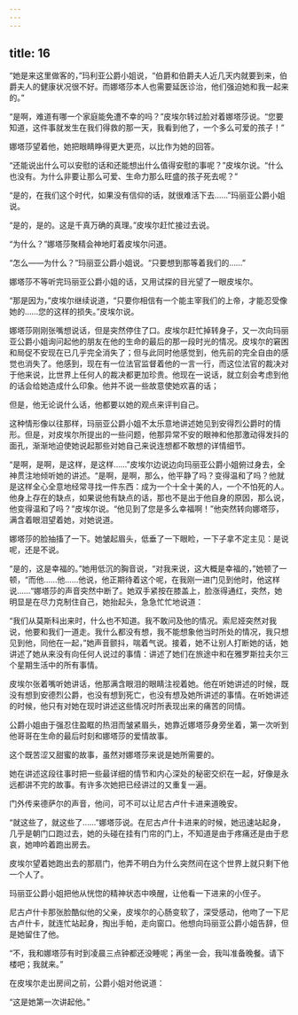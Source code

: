 ```yaml
---
---
---
```

title: 16
---





“她是来这里做客的，”玛利亚公爵小姐说，“伯爵和伯爵夫人近几天内就要到来，伯爵夫人的健康状况很不好。而娜塔莎本人也需要延医诊治，他们强迫她和我一起来的。”

“是啊，难道有哪一个家庭能免遭不幸的吗？”皮埃尔转过脸对着娜塔莎说。“您要知道，这件事就发生在我们得救的那一天，我看到他了，一个多么可爱的孩子！”

娜塔莎望着他，她把眼睛睁得更大更亮，以比作为她的回答。

“还能说出什么可以安慰的话和还能想出什么值得安慰的事呢？”皮埃尔说。“什么也没有。为什么非要让那么可爱、生命力那么旺盛的孩子死去呢？”

“是的，在我们这个时代，如果没有信仰的话，就很难活下去……”玛丽亚公爵小姐说。

“是的，是的。这是千真万确的真理。”皮埃尔赶忙接过去说。

“为什么？”娜塔莎聚精会神地盯着皮埃尔问道。

“怎么——为什么？”玛丽亚公爵小姐说。“只要想到那等着我们的……”

娜塔莎不等听完玛丽亚公爵小姐的话，又用试探的目光望了一眼皮埃尔。

“那是因为，”皮埃尔继续说道，“只要你相信有一个能主宰我们的上帝，才能忍受像她的……您的这样的损失。”皮埃尔说。

娜塔莎刚刚张嘴想说话，但是突然停住了口。皮埃尔赶忙掉转身子，又一次向玛丽亚公爵小姐询问起他的朋友在他的生命的最后的那一段时光的情况。皮埃尔的窘困和局促不安现在已几乎完全消失了；但与此同时他感觉到，他先前的完全自由的感觉也消失了。他感到，现在有一位法官监督着他的一言一行，而这位法官的裁决对于他来说，比世界上任何人的裁决都更加珍贵。他现在一说话，就立刻会考虑到他的话会给她造成什么印象。他并不说一些故意使她欢喜的话；

但是，他无论说什么话，他都要以她的观点来评判自己。

这种情形像以往那样，玛丽亚公爵小姐不太乐意地讲述她见到安得烈公爵时的情形。但是，对皮埃尔所提出的一些问题，他那异常不安的眼神和他那激动得发抖的面孔，渐渐地迫使她说起那些对她自己来说连想都不敢想的详情细节。

“是啊，是啊，是这样，是这样……”皮埃尔边说边向玛丽亚公爵小姐俯过身去，全神贯注地倾听她的讲述。“是啊，是啊，那么，他平静了吗？变得温和了吗？他就是这样全心全意地经常寻找一件东西：成为一个十全十美的人，一个不怕死的人。他身上存在的缺点，如果说他有缺点的话，那也不是出于他自身的原因，那么说，他变得温和了吗？”皮埃尔说。“他见到了您是多么幸福啊！”他突然转向娜塔莎，满含着眼泪望着她，对她说道。

娜塔莎的脸抽搐了一下。她皱起眉头，低垂了一下眼睑，一下子拿不定主见：是说呢，还是不说。

“是的，这是幸福的。”她用低沉的胸音说，“对我来说，这大概是幸福的，”她顿了一顿，“而他……他……他说，他正期待着这个呢，在我刚一进门见到他时，他这样说……“娜塔莎的声音突然中断了。她双手紧按在膝盖上，脸涨得通红，突然，她明显是在尽力克制住自己，她抬起头，急急忙忙地说道：

“我们从莫斯科出来时，什么也不知道。我不敢问及他的情况。索尼娅突然对我说，他要和我们一道走。我什么都没有想，我不能想象他当时所处的情况，我只想见到他，同他在一起，”她声音颤抖，喘着气说。接着，她不让别人打断她的话，她讲述了她从来没有向任何人说过的事情：讲述了她们在旅途中和在雅罗斯拉夫尔三个星期生活中的所有事情。

皮埃尔张着嘴听她讲话，他那满含眼泪的眼睛注视着她。他在听她讲述的时候，既没有想到安德烈公爵，也没有想到死亡，也没有想及她所讲述的事情。在听她讲述的时候，他只有对她在现时讲述这些情况时所表现出来的痛苦的同情。

公爵小姐由于强忍住盈眶的热泪而皱紧眉头，她靠近娜塔莎身旁坐着，第一次听到他哥哥在生命的最后时刻和娜塔莎的爱情故事。

这个既苦涩又甜蜜的故事，虽然对娜塔莎来说是她所需要的。

她在讲述这段往事时把一些最详细的情节和内心深处的秘密交织在一起，好像是永远都讲不完的故事。有许多次她把已经讲过的又重复一遍。

门外传来德萨尔的声音，他问，可不可以让尼古卢什卡进来道晚安。

“就这些了，就这些了……”娜塔莎说。在尼古卢什卡进来的时候，她迅速站起身，几乎是朝门口跑过去，她的头碰在挂有门帘的门上，不知道是由于疼痛还是由于悲哀，她呻吟着跑出房去。

皮埃尔望着她跑出去的那扇门，他弄不明白为什么突然间在这个世界上就只剩下他一个人了。

玛丽亚公爵小姐把他从恍惚的精神状态中唤醒，让他看一下进来的小侄子。

尼古卢什卡那张脸酷似他的父亲，皮埃尔的心肠变软了，深受感动，他吻了一下尼古卢什卡，就连忙站起身，掏出手帕，走向窗口。他想向玛丽亚公爵小姐告辞，但是她留住了他。

“不，我和娜塔莎有时到凌晨三点钟都还没睡呢；再坐一会，我叫准备晚餐。请下楼吧；我就来。”

在皮埃尔走出房间之前，公爵小姐对他说道：

“这是她第一次讲起他。”